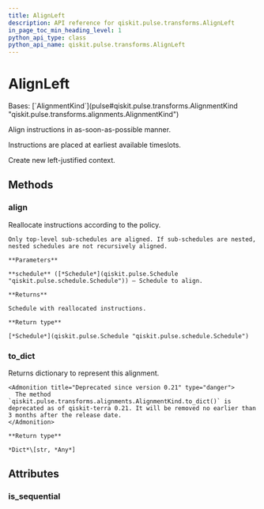 ```yaml
---
title: AlignLeft
description: API reference for qiskit.pulse.transforms.AlignLeft
in_page_toc_min_heading_level: 1
python_api_type: class
python_api_name: qiskit.pulse.transforms.AlignLeft
---
```


# AlignLeft

<Class id="qiskit.pulse.transforms.AlignLeft" github="https://github.com/qiskit/qiskit/tree/stable/0.24/qiskit/pulse/transforms/alignments.py" signature="AlignLeft">
  Bases: [`AlignmentKind`](pulse#qiskit.pulse.transforms.AlignmentKind "qiskit.pulse.transforms.alignments.AlignmentKind")

  Align instructions in as-soon-as-possible manner.

  Instructions are placed at earliest available timeslots.

  Create new left-justified context.

  ## Methods

  <span id="qiskit-pulse-transforms-alignleft-align" />

  ### align

  <Function id="qiskit.pulse.transforms.AlignLeft.align" name="align" signature="AlignLeft.align(schedule)">
    Reallocate instructions according to the policy.

    Only top-level sub-schedules are aligned. If sub-schedules are nested, nested schedules are not recursively aligned.

    **Parameters**

    **schedule** ([*Schedule*](qiskit.pulse.Schedule "qiskit.pulse.schedule.Schedule")) – Schedule to align.

    **Returns**

    Schedule with reallocated instructions.

    **Return type**

    [*Schedule*](qiskit.pulse.Schedule "qiskit.pulse.schedule.Schedule")
  </Function>

  <span id="qiskit-pulse-transforms-alignleft-to-dict" />

  ### to\_dict

  <Function id="qiskit.pulse.transforms.AlignLeft.to_dict" name="to_dict" signature="AlignLeft.to_dict()">
    Returns dictionary to represent this alignment.

    <Admonition title="Deprecated since version 0.21" type="danger">
      The method `qiskit.pulse.transforms.alignments.AlignmentKind.to_dict()` is deprecated as of qiskit-terra 0.21. It will be removed no earlier than 3 months after the release date.
    </Admonition>

    **Return type**

    *Dict*\[str, *Any*]
  </Function>

  ## Attributes

  ### is\_sequential

  <Attribute id="qiskit.pulse.transforms.AlignLeft.is_sequential" name="is_sequential" />
</Class>

